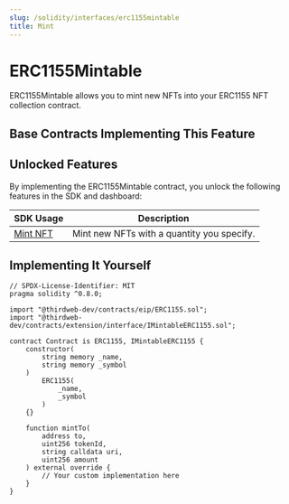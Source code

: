 ```yaml
---
slug: /solidity/interfaces/erc1155mintable
title: Mint
---
```



# ERC1155Mintable

ERC1155Mintable allows you to mint new NFTs into your ERC1155 NFT collection contract.

<ViewContractCodeButton
  link="https://github.com/thirdweb-dev/contracts/blob/main/contracts/eip/ERC1155.sol"
  name="ERC1155"
/>

## Base Contracts Implementing This Feature

<div className="row" style={{ marginBottom: 24 }}>
  <div className="col col--6" style={{ padding: 8 }}>
    <QuickstartCard
      name="ERC1155 Base"
      link="/solidity/base-contracts/erc-1155/erc1155base"
      image="/assets/icons/general.png"
    />
  </div>
  <div className="col col--6" style={{ padding: 8 }}>
    <QuickstartCard
      name="ERC1155 Signature Mint"
      link="/solidity/base-contracts/erc-1155/erc1155signaturemint"
      image="/assets/icons/general.png"
    />
  </div>
</div>

## Unlocked Features

By implementing the ERC1155Mintable contract, you unlock the following features in the SDK and dashboard:

| SDK Usage                                                                     | Description                                |
| ----------------------------------------------------------------------------- | ------------------------------------------ |
| [Mint NFT](/sdk/interacting-with-contracts/erc1155mintable#mint-a-unique-nft) | Mint new NFTs with a quantity you specify. |

## Implementing It Yourself

```solidity
// SPDX-License-Identifier: MIT
pragma solidity ^0.8.0;

import "@thirdweb-dev/contracts/eip/ERC1155.sol";
import "@thirdweb-dev/contracts/extension/interface/IMintableERC1155.sol";

contract Contract is ERC1155, IMintableERC1155 {
    constructor(
        string memory _name,
        string memory _symbol
    )
        ERC1155(
            _name,
            _symbol
        )
    {}

    function mintTo(
        address to,
        uint256 tokenId,
        string calldata uri,
        uint256 amount
    ) external override {
        // Your custom implementation here
    }
}
```
